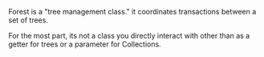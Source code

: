 
Forest is a "tree management class." it coordinates transactions between a set of trees.

For the most part, its not a class you directly interact with other than as a getter for trees
or a parameter for Collections.
